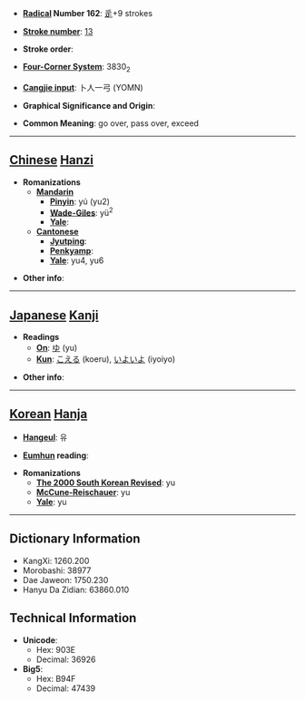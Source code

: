* '''[[Wiktionary:Chinese radical index| Radical]] Number 162''': [[Wiktionary:Chinese radical index 辵|辵]]+9 strokes

* '''[[Wiktionary:Chinese total strokes index|Stroke number]]''': [[Wiktionary:Chinese total strokes index 13|13]]

* '''Stroke order''': 

* '''[[Wiktionary:Chinese four corner index|Four-Corner System]]''': 3830<sub>2</sub>

* '''[[Wiktionary:Chinese Cangjie index|Cangjie input]]''': 卜人一弓 (YOMN)

* '''Graphical Significance and Origin''': 

* '''Common Meaning''': go over, pass over, exceed

----

== [[Chinese]] [[Hanzi]] ==

* '''Romanizations'''
** '''[[Mandarin]]'''
*** '''[[Pinyin]]''': yú (yu2)
*** '''[[Wade-Giles]]''': yü<sup>2</sup>
*** '''[[Yale]]''': 
** '''[[Cantonese]]'''
*** '''[[Jyutping]]''':
*** '''[[Penkyamp]]''': 
*** '''[[Yale]]''': yu4, yu6

* '''Other info''': 

----

== [[Japanese]] [[Kanji]] ==

* '''Readings'''
** '''[[On]]''': [[ゆ]] (yu)
** '''[[Kun]]''': [[こえる]] (koeru), [[いよいよ]] (iyoiyo)

* '''Other info''':  

----

== [[Korean]] [[Hanja]] ==

* '''[[Hangeul]]''': 유

* '''[[Eumhun]] reading''': 

* '''Romanizations'''
** '''[[The 2000 South Korean Revised Romanization|The 2000 South Korean Revised]]''': yu
** '''[[McCune-Reischauer]]''': yu
** '''[[Yale]]''': yu

----

== Dictionary Information ==

* KangXi: 1260.200
* Morobashi: 38977
* Dae Jaweon: 1750.230
* Hanyu Da Zidian: 63860.010

== Technical Information ==

* '''Unicode''':
** Hex: 903E
** Decimal: 36926
* '''Big5''':
** Hex: B94F
** Decimal: 47439